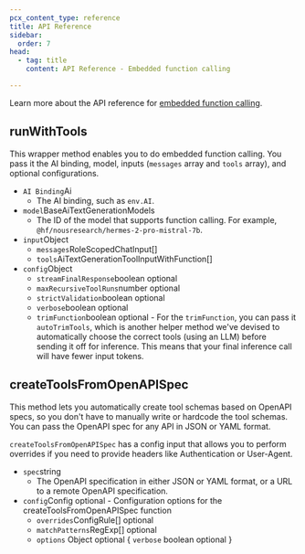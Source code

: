 ```yaml
---
pcx_content_type: reference
title: API Reference
sidebar:
  order: 7
head:
  - tag: title
    content: API Reference - Embedded function calling

---
```


Learn more about the API reference for [embedded function calling](/workers-ai/function-calling/embedded).

## runWithTools

This wrapper method enables you to do embedded function calling. You pass it the AI binding, model, inputs (`messages` array and `tools` array), and optional configurations.



* `AI Binding`Ai
  * The AI binding, such as `env.AI`.
* `model`BaseAiTextGenerationModels 
  * The ID of the model that supports function calling. For example, `@hf/nousresearch/hermes-2-pro-mistral-7b`.
* `input`Object 
  * `messages`RoleScopedChatInput\[] 
  * `tools`AiTextGenerationToolInputWithFunction\[] 
* `config`Object 
  * `streamFinalResponse`boolean  optional 
  * `maxRecursiveToolRuns`number  optional 
  * `strictValidation`boolean  optional 
  * `verbose`boolean  optional 
  * `trimFunction`boolean  optional  - For the `trimFunction`, you can pass it `autoTrimTools`, which is another helper method we've devised to automatically choose the correct tools (using an LLM) before sending it off for inference. This means that your final inference call will have fewer input tokens.


## createToolsFromOpenAPISpec

This method lets you automatically create tool schemas based on OpenAPI specs, so you don't have to manually write or hardcode the tool schemas. You can pass the OpenAPI spec for any API in JSON or YAML format.

`createToolsFromOpenAPISpec` has a config input that allows you to perform overrides if you need to provide headers like Authentication or User-Agent.



* `spec`string 
  * The OpenAPI specification in either JSON or YAML format, or a URL to a remote OpenAPI specification.
* `config`Config  optional  - Configuration options for the createToolsFromOpenAPISpec function
  * `overrides`ConfigRule\[]  optional 
  * `matchPatterns`RegExp\[]  optional 
  * `options` Object  optional  \{
      `verbose` boolean  optional
    \}
